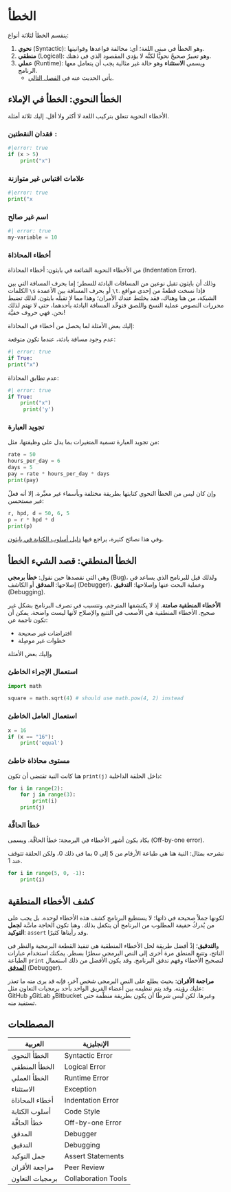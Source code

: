 # الخطأ

ينقسم الخطأ لثلاثة أنواع:

1. **نحوي** (Syntactic): وهو الخطأ في مبنى اللغة؛ أي: مخالفة قواعدها وقوانينها.
2. **منطقي** (Logical): وهو تعبيرٌ صحيحٌ نحويًّا لكنَّه لا يؤدي المقصود الذي في ذهنك.
3. **عملي** (Runtime): ويسمى **الاستثناء** وهو حالة غير مثالية يجب أن يتعامل معها الرنامج.
    - يأتي الحديث عنه في [الفصل التالي](a2_exceptions.qmd).

## الخطأ النحوي: الخطأ في الإملاء

الأخطاء النحوية تتعلق بتركيب اللغة لا أكثر ولا أقل. إليك ثلاثة أمثلة.

### فقدان النقطتين `:`

```python
#|error: true
if (x > 5)
    print("x")
```

### علامات اقتباس غير متوازنة

```python
#|error: true
print("x
```

### اسم غير صالح

```python
#| error: true
my-variable = 10
```

### أخطاء المحاذاة

من الأخطاء النحوية الشائعة في بايثون: أخطاء المحاذاة (Indentation Error).

وذلك أن بايثون تقبل نوعين من المسافات البادئة للسطر؛ إما بحرف المسافة التي بين الكلمات `\s` أو بحرف المسافة بين الأعمدة `\t`. فإذا نسخت قطعةً من إحدى مواقع الشبكة، من هنا وهناك، فقد يخلتط عندك الأمران؛ وهذا مما لا تقبله بايثون. لذلك تضبط محررات النصوص عملية النسخ واللصق فتوحِّد المسافة البادئة بأحدهما، حتى لا نهتم لذلك نحن. فهي حروف خفيَّة! 

إليك بعض الأمثلة لما يحصل من أخطاء في المحاذاة:

عدم وجود مسافة بادئة، عندما تكون متوقعة:

```python
#| error: true
if True:
print("x")
```

عدم تطابق المحاذاة:

```python
#| error: true
if True:
    print("x")
     print('y')
```

### تجويد العبارة

من تجويد العبارة تسمية المتغيرات بما يدل على وظيفتها، مثل:


```python
rate = 50
hours_per_day = 6
days = 5
pay = rate * hours_per_day * days
print(pay)
```

وإن كان ليس من الخطأ النحوي كتابتها بطريقة مختلفة وبأسماء غير معبِّرة، إلا أنه فعلٌ غير مستحسن:

```python
r, hpd, d = 50, 6, 5
p = r * hpd * d
print(p)
```

وفي هذا نصائح كثيرة، يراجع فيها [دليل أسلوب الكتابة في بايثون](https://peps.python.org/pep-0008/).

## الخطأ المنطقي: قصد الشيء الخطأ

وهي التي نقصدها حين نقول: **خطأ برمجي** (Bug)، ولذلك قيل للبرنامج الذي يساعد في إصلاحها: **المدقق** أو الكاشف (Debugger)، وعملية البحث عنها وإصلاحها: **التدقيق** (Debugging).

**الأخطاء المنطقية صامتة**. إذ لا يكتشفها المترجم، وتتسبب في تصرف البرنامج بشكل غير صحيح. الأخطاء المنطقية هي الأصعب في التتبع والإصلاح لأنها ليست واضحة. يمكن أن تكون ناجمة عن:

- افتراضات غير صحيحة
- خطوات غير موصِلة

وإليك بعض الأمثلة

### استعمال الإجراء الخاطئ

```python
import math

square = math.sqrt(4) # should use math.pow(4, 2) instead
```

### استعمال العامل الخاطئ

```python
x = 16
if (x == "16"):
    print('equal')
```

### مستوى محاذاة خاطئ

هنا كانت النية تقتضي أن تكون `print(j)` داخل الحلقة الداخلية:

```python
for i in range(2):
    for j in range(3):
        print(i)  
    print(j)
```

### خطأ الحافَّة

يكاد يكون أشهر الأخطاء في البرمجة: خطأ الحافَّة. ويسمى (Off-by-one error).

نشرحه بمثال: النية هنا هي طباعة الأرقام من 5 إلى 0 بما في ذلك 0، ولكن الحلقة تتوقف عند 1.

```python
for i in range(5, 0, -1):
    print(i)
```

## كشف الأخطاء المنطقية

لكونها جملاً صحيحة في ذاتها؛ لا يستطيع البرنامج كشف هذه الأخطاء لوحده. بل يجب على من يُدركُ حقيقة المطلوب من البرنامج أن يتكفل بذلك. وهنا تكون الحاجة ماسَّة **لجمل التوكيد**: `assert` وقد رأيناها كثيرًا.

و**التدقيق**؛ إذْ أفضل طريقة لحل الأخطاء المنطقية هي تنفيذ القطعة البرمجية والنظر في الناتج، وتتبع المنطق مرة أخرى إلى النص البرمجي سطرًا بسطر. يمكنك استخدام عبارات الطباعة `print` لتصحيح الأخطاء وفهم تدفق البرنامج. وقد يكون الأفضل من ذلك استعمال [**المدقق**](https://code.visualstudio.com/docs/python/debugging) (Debugger).

**مراجعة الأقران**: بحيث يطلع على النص البرمجي شخص آخر، فإنه قد يرى منه ما تعذر عليك رؤيته. وقد يتم تنظيمه بين أعضاء الفريق الواحد بأحد برمجيات التعاون مثل: GitHub وGitLab وBitbucket وغيرها. لكن ليس شرطًا أن يكون بطريقة منظَّمة حتى تستفيد منه.

## المصطلحات

| العربية | الإنجليزية |
|------------------|---------------------|
| الخطأ النحوي | Syntactic Error |
| الخطأ المنطقي | Logical Error |
| الخطأ العملي | Runtime Error |
| الاستثناء | Exception |
| أخطاء المحاذاة | Indentation Error |
| أسلوب الكتابة | Code Style |
| خطأ الحافَّة | Off-by-one Error |
| المدقق | Debugger |
| التدقيق | Debugging |
| جمل التوكيد | Assert Statements |
| مراجعة الأقران | Peer Review |
| برمجيات التعاون | Collaboration Tools |
